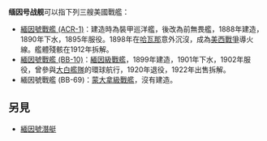 {{noteTA
|G1=Military
|G2=Shipname
}}
'''缅因号战舰'''可以指下列三艘美國戰艦：

* [[緬因號戰艦_(ACR-1)|緬因號戰艦 (ACR-1)]]：建造時為裝甲巡洋艦，後改為前無畏艦，1888年建造，1890年下水，1895年服役。1898年在[[哈瓦那|哈瓦那]]意外沉沒，成為[[美西戰爭|美西戰爭]]導火線。艦體殘骸在1912年拆解。
* [[緬因號戰艦_(BB-10)|緬因號戰艦 (BB-10)]]：[[緬因級戰艦|緬因級戰艦]]，1899年建造，1901年下水，1902年服役，曾參與[[大白艦隊|大白艦隊]]的環球航行，1920年退役，1922年出售拆解。
* 緬因號戰艦 (BB-69)：[[蒙大拿級戰艦|蒙大拿級戰艦]]，沒有建造。

== 另見 ==
* [[緬因號潛艇|緬因號潛艇]]

{{disambig|Cat=武器消歧義}}
